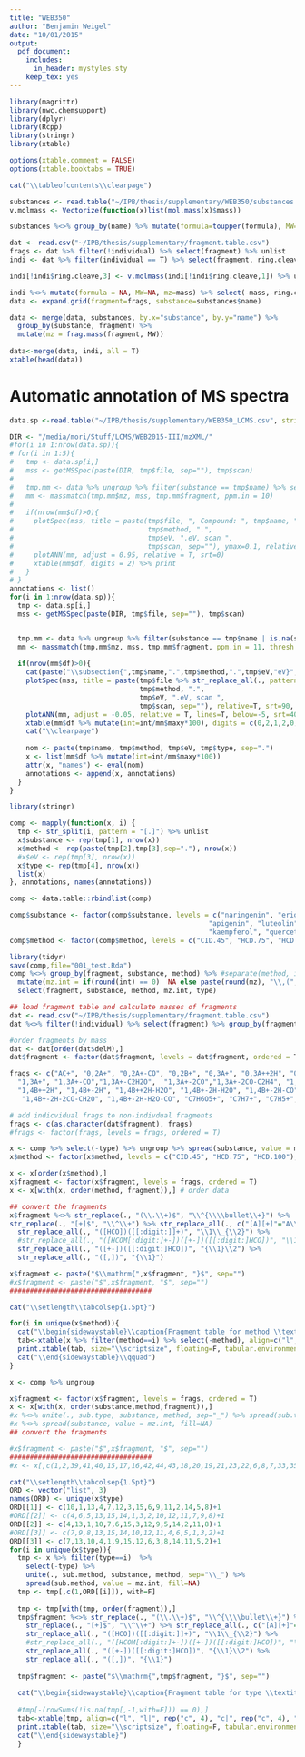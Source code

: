 ```yaml
---
title: "WEB350"
author: "Benjamin Weigel"
date: "10/01/2015"
output:
  pdf_document:
    includes:
      in_header: mystyles.sty
    keep_tex: yes
---
```


```r
library(magrittr)
library(nwc.chemsupport)
library(dplyr)
library(Rcpp)
library(stringr)
library(xtable)

options(xtable.comment = FALSE)
options(xtable.booktabs = TRUE)
```

```r
cat("\\tableofcontents\\clearpage")
```

```r
substances <- read.table("~/IPB/thesis/supplementary/WEB350/substances.csv", stringsAsFactors = F, sep = ",", header=T)
v.molmass <- Vectorize(function(x)list(mol.mass(x)$mass))

substances %<>% group_by(name) %>% mutate(formula=toupper(formula), MW=mol.mass(formula)$mass)

dat <- read.csv("~/IPB/thesis/supplementary/fragment.table.csv")
frags <- dat %>% filter(!individual) %>% select(fragment) %>% unlist
indi <- dat %>% filter(individual == T) %>% select(fragment, ring.cleave, mass, substance)

indi[!indi$ring.cleave,3] <- v.molmass(indi[!indi$ring.cleave,1]) %>% unlist

indi %<>% mutate(formula = NA, MW=NA, mz=mass) %>% select(-mass,-ring.cleave)
data <- expand.grid(fragment=frags, substance=substances$name)

data <- merge(data, substances, by.x="substance", by.y="name") %>% 
  group_by(substance, fragment) %>% 
  mutate(mz = frag.mass(fragment, MW))
        
data<-merge(data, indi, all = T)
xtable(head(data))
```

# Automatic annotation of MS spectra #

```r
data.sp <-read.table("~/IPB/thesis/supplementary/WEB350_LCMS.csv", stringsAsFactors = F, sep = ",", header=T)

DIR <- "/media/mori/Stuff/LCMS/WEB2015-III/mzXML/"
#for(i in 1:nrow(data.sp)){
# for(i in 1:5){
#   tmp <- data.sp[i,]
#   mss <- getMSSpec(paste(DIR, tmp$file, sep=""), tmp$scan) 
# 
#   tmp.mm <- data %>% ungroup %>% filter(substance == tmp$name) %>% select(fragment, mz)
#   mm <- massmatch(tmp.mm$mz, mss, tmp.mm$fragment, ppm.in = 10)
#   
#   if(nrow(mm$df)>0){
#     plotSpec(mss, title = paste(tmp$file, ", Compound: ", tmp$name, "\n",
#                                 tmp$method, ".",
#                                 tmp$eV, ".eV, scan ",
#                                 tmp$scan, sep=""), ymax=0.1, relative=T, srt=90)
#     plotANN(mm, adjust = 0.95, relative = T, srt=0)
#     xtable(mm$df, digits = 2) %>% print
#   }
# }
annotations <- list()
for(i in 1:nrow(data.sp)){
  tmp <- data.sp[i,]
  mss <- getMSSpec(paste(DIR, tmp$file, sep=""), tmp$scan) 


  tmp.mm <- data %>% ungroup %>% filter(substance == tmp$name | is.na(substance)) %>% select(fragment, mz)
  mm <- massmatch(tmp.mm$mz, mss, tmp.mm$fragment, ppm.in = 11, thresh = 1)
  
  if(nrow(mm$df)>0){
    cat(paste("\\subsection{",tmp$name,".",tmp$method,".",tmp$eV,"eV}",sep=""))
    plotSpec(mss, title = paste(tmp$file %>% str_replace_all(., pattern = "\\_", "\\\\_"), ", Compound: ", tmp$name, "\n",
                                tmp$method, ".",
                                tmp$eV, ".eV, scan ",
                                tmp$scan, sep=""), relative=T, srt=90, adj=c(0,0.5), yrange=c(-50, 140), rnd=3)
    plotANN(mm, adjust = -0.05, relative = T, lines=T, below=-5, srt=40, adj=c(1,1))
    xtable(mm$df %>% mutate(int=int/mm$maxy*100), digits = c(0,2,1,2,0)) %>% print
    cat("\\clearpage")
    
    nom <- paste(tmp$name, tmp$method, tmp$eV, tmp$type, sep=".")
    x <- list(mm$df %>% mutate(int=int/mm$maxy*100))
    attr(x, "names") <- eval(nom)
    annotations <- append(x, annotations)
  }
}
```


```r
library(stringr)

comp <- mapply(function(x, i) {
  tmp <- str_split(i, pattern = "[.]") %>% unlist
  x$substance <- rep(tmp[1], nrow(x))
  x$method <- rep(paste(tmp[2],tmp[3],sep="."), nrow(x))
  #x$eV <- rep(tmp[3], nrow(x))
  x$type <- rep(tmp[4], nrow(x))
  list(x)
}, annotations, names(annotations))

comp <- data.table::rbindlist(comp)

comp$substance <- factor(comp$substance, levels = c("naringenin", "eriodictyol", "ponciretin", "hesperetin", "homoeriodictyol",
                                                 "apigenin", "luteolin", "acacetin", "diosmetin", "chrysoeriol",
                                                 "kaempferol", "quercetin", "myricetin", "kaempferide", "isorhamnetin"), ordered = T)
comp$method <- factor(comp$method, levels = c("CID.45", "HCD.75", "HCD.100"), ordered = T)

library(tidyr)
save(comp,file="001_test.Rda")
comp %<>% group_by(fragment, substance, method) %>% #separate(method, into=c("method", "eV"), sep="[.]") %>%  
  mutate(mz.int = if(round(int) == 0)  NA else paste(round(mz), "\\,(", round(int), ")", sep="")) %>% ungroup%>%
  select(fragment, substance, method, mz.int, type)

## load fragment table and calculate masses of fragments
dat <- read.csv("~/IPB/thesis/supplementary/fragment.table.csv")
dat %<>% filter(!individual) %>% select(fragment) %>% group_by(fragment) %>% mutate(delM = abs(frag.mass(fragment, 0)))

#order fragments by mass
dat <- dat[order(dat$delM),]
dat$fragment <- factor(dat$fragment, levels = dat$fragment, ordered = T)

frags <- c("AC+", "0,2A+", "0,2A+-CO", "0,2B+", "0,3A+", "0,3A++2H", "0,4A++2H", "0,4B+", "0,4B+-H2O", 
  "1,3A+", "1,3A+-CO","1,3A+-C2H2O",  "1,3A+-2CO","1,3A+-2CO-C2H4", "1,3B+", "1,3B+-2H", "1,4A++2H", "1,4A.+", "1,4A+",
  "1,4B++2H", "1,4B+-2H", "1,4B++2H-H2O", "1,4B+-2H-H2O", "1,4B+-2H-CO", "1,4B+-2H-CH3-CO", "1,4B+-2H-CO-CH3", "1,4B+-2H-CO-CH2O", "1,4B+-2H-2CO", "1,4B+-2H-2CO-CH3", "1,4B+-2H-C2H2O-H2O",
   "1,4B+-2H-2CO-CH2O", "1,4B+-2H-H2O-CO", "C7H6O5+", "C7H7+", "C7H5+", "C5H5O+", "C3HO2+")

# add indicvidual frags to non-indivdual fragments
frags <- c(as.character(dat$fragment), frags)
#frags <- factor(frags, levels = frags, ordered = T)

x <- comp %>% select(-type) %>% ungroup %>% spread(substance, value = mz.int, fill = NA)
x$method <- factor(x$method, levels = c("CID.45", "HCD.75", "HCD.100"), ordered = T)

x <- x[order(x$method),]
x$fragment <- factor(x$fragment, levels = frags, ordered = T)
x <- x[with(x, order(method, fragment)),] # order data

## convert the fragments
x$fragment %<>% str_replace(., "(\\.\\+)$", "\\^{\\\\bullet\\+}") %>% 
str_replace(., "[+]$", "\\^\\+") %>% str_replace_all(., c("[A][+]"="A\\^\\+", "[B][+]"="B\\^\\+")) %>%
  str_replace_all(., "([HCO])([[:digit:]]+)", "\\1\\_{\\2}") %>%
  #str_replace_all(., "([HCOM[:digit:]+-])([+-])([[:digit:]HCO])", "\\1{\\2}\\3")
  str_replace_all(., "([+-])([[:digit:]HCO])", "{\\1}\\2") %>%
  str_replace_all(., "([,])", "{\\1}")

x$fragment <- paste("$\\mathrm{",x$fragment, "}$", sep="")
#x$fragment <- paste("$",x$fragment, "$", sep="")
###################################

cat("\\setlength\\tabcolsep{1.5pt}")

for(i in unique(x$method)){
  cat("\\begin{sidewaystable}\\caption{Fragment table for method \\textit{", i,"}}", sep="")
  tab<-xtable(x %>% filter(method==i) %>% select(-method), align=c("l", "l|", rep("c", 4), "c|", rep("c", 4), "c|", rep("c", 5)), caption = paste("Fragment table for method:", i))  
  print.xtable(tab, size="\\scriptsize", floating=F, tabular.environment="tabular", include.rownames=T, rotate.colnames = T, booktabs=T, sanitize.text.function = function(x){x}, caption.placement = "top")
  cat("\\end{sidewaystable}\\qquad")
}


```


```r
x <- comp %>% ungroup 

x$fragment <- factor(x$fragment, levels = frags, ordered = T)
x <- x[with(x, order(substance,method,fragment)),] 
#x %<>% unite(., sub.type, substance, method, sep="_") %>% spread(sub.type, value = mz.int, fill=NA)
#x %<>% spread(substance, value = mz.int, fill=NA)
## convert the fragments

#x$fragment <- paste("$",x$fragment, "$", sep="")
###################################
#x <- x[,c(1,2,39,41,40,15,17,16,42,44,43,18,20,19,21,23,22,6,8,7,33,35,34,3,5,4,12,14,13,9,11,10,30,32,31,45,47,46,36,38,37,27,29,28,24,26,25), with=F]

cat("\\setlength\\tabcolsep{1.5pt}")
ORD <- vector("list", 3)
names(ORD) <- unique(x$type)
ORD[[1]] <- c(10,1,13,4,7,12,3,15,6,9,11,2,14,5,8)+1
#ORD[[2]] <- c(4,6,5,13,15,14,1,3,2,10,12,11,7,9,8)+1
ORD[[2]] <- c(4,13,1,10,7,6,15,3,12,9,5,14,2,11,8)+1
#ORD[[3]] <- c(7,9,8,13,15,14,10,12,11,4,6,5,1,3,2)+1
ORD[[3]] <- c(7,13,10,4,1,9,15,12,6,3,8,14,11,5,2)+1
for(i in unique(x$type)){
  tmp <- x %>% filter(type==i)  %>% 
    select(-type) %>% 
    unite(., sub.method, substance, method, sep="\\_") %>% 
    spread(sub.method, value = mz.int, fill=NA)
  tmp <- tmp[,c(1,ORD[[i]]), with=F] 
  
  tmp <- tmp[with(tmp, order(fragment)),] 
  tmp$fragment %<>% str_replace(., "(\\.\\+)$", "\\^{\\\\bullet\\+}") %>% 
    str_replace(., "[+]$", "\\^\\+") %>% str_replace_all(., c("[A][+]"="A\\^\\+", "[B][+]"="B\\^\\+")) %>%
    str_replace_all(., "([HCO])([[:digit:]]+)", "\\1\\_{\\2}") %>%
    #str_replace_all(., "([HCOM[:digit:]+-])([+-])([[:digit:]HCO])", "\\1{\\2}\\3")
    str_replace_all(., "([+-])([[:digit:]HCO])", "{\\1}\\2") %>%
    str_replace_all(., "([,])", "{\\1}")
  
  tmp$fragment <- paste("$\\mathrm{",tmp$fragment, "}$", sep="")
  
  cat("\\begin{sidewaystable}\\caption{Fragment table for type \\textit{", i,"}}", sep="")
  
  #tmp[-(rowSums(!is.na(tmp[,-1,with=F])) == 0),]
  tab<-xtable(tmp, align=c("l", "l|", rep("c", 4), "c|", rep("c", 4), "c|", rep("c", 5)), caption = paste("Fragment table for method:", i))  
  print.xtable(tab, size="\\scriptsize", floating=F, tabular.environment="tabular", include.rownames=T, rotate.colnames = T, booktabs=T, sanitize.text.function = function(x){x}, caption.placement = "top")
  cat("\\end{sidewaystable}")
  }
```

